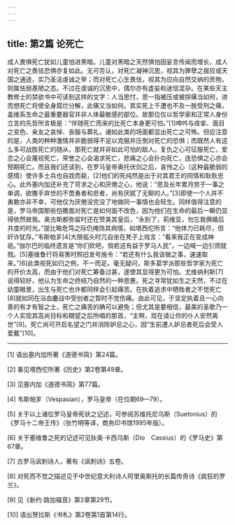 ```yaml
---
---
---
```

title: 第2篇 论死亡
---




成人畏惧死亡犹如儿童怕进黑暗。儿童对黑暗之天然惧怕因妄言传闻而增长，成人对死亡之畏怯恐惧亦复如此。无可否认，对死亡凝神沉思，视其为罪孽之报应或天国之通途，实乃圣洁虔诚之举；而对死亡心生畏怯，视其为应向自然交纳的贡物，则属怯弱愚陋之态。不过在虔诚的沉思中，偶尔亦有虚妄和迷信混杂。在某些天主教修士的禁欲书中可读到这样的文字：人当思忖，思一指被压或被拶痛当如何，进而想死亡将使全身腐烂分解，此痛又当如何。其实死上千遭也不及一肢受刑之痛，盖维系生命之最重要器官并非人体最敏感的部位。故那位仅以哲学家和正常人身份立言的先哲所言极是：“伴随死亡而来的比死亡本身更可怕。”[1]呻吟与痉挛、面目之变色、亲友之哀悼、丧服与葬礼，诸如此类的场面都显出死亡之可怖。但应注意的是，人类的种种激情并非脆弱得不足以克服并压倒对死亡的恐惧；而既然人有这么多可战胜死亡的随从，那死亡就并非如此可怕的敌人。复仇之心可征服死亡，爱恋之心会蔑视死亡，荣誉之心会渴求死亡，悲痛之心会扑向死亡，连恐惧之心亦会预期死亡。而且我们还读到，在罗马皇帝奥托伏剑之后，哀怜之心（这种最脆弱的感情）使许多士兵也自戕而毙，[2]他们的死纯然是出于对其君王的同情和耿耿忠心。此外塞内加还补充了苛求之心和厌倦之心，他说：“思及长年累月劳于一事之单调，欲撒手弃世的不啻勇者和悲者，尚有厌腻了无聊的人。”[3]即使一个人并不勇敢亦非不幸，可他仅为厌倦没完没了地做同一事情也会轻生。同样值得注意的是，罗马帝国那些恺撒面对死亡是如何面不改色，因为他们在生命的最后一瞬仍显得依然故我。奥古斯都弥留时还在赞美其皇后，“永别了，莉维亚，勿忘我俩婚后共度的时光。”提比略危笃之际仍掩饰其病情，如塔西佗所言：“他体力已耗尽，但奸诈犹存。”韦斯帕芗[4]大限临头时兀自坐在凳子上戏言：“看来我正在变成神祇。”伽尔巴的临终遗言是“你们砍吧，倘若这有益于罗马人民”，一边喊一边引颈就戮。[5]塞维鲁行将易箦时照旧发号施令：“若还有什么我该做之事，速速取来。”[6]此类视死如归之例，不一而足。毫无疑问，斯多葛学派那些哲学家为死亡的开价太高，而由于他们对死亡筹备过甚，遂使其显得更为可怕。尤维纳利斯[7]说得较好，他认为生命之终结乃自然的一种恩惠。死之寻常犹如生之天然，不过在幼童眼里，出生与死亡也许都同样会引起痛苦。在执着追求中牺牲者之不觉死亡[8]就如同在浴血鏖战中受创者之暂时不觉伤痛。由此可见，于坚定执着且一心向善的有才有智之士，死亡之痛苦的确可以避免；但尤其是要相信，最美的圣歌乃一个人实现其高尚目标和期望之后所唱的那首，“主啊，现在请让你的仆人安然离世”[9]。死亡尚可开启名望之门并消除妒忌之心，因“生前遭人妒忌者死后会受人爱戴”[10]。



* * *



[1] 语出塞内加所著《道德书简》第24篇。

[2] 事见塔西佗所著《历史》第2卷第49章。

[3] 见塞内加《道德书简》第77篇。

[4] 韦斯帕芗（Vespasian），罗马皇帝（在位期69—79）。

[5] 关于以上诸位罗马皇帝死状之记述，可参阅苏维托尼乌斯（Suetonius）的《罗马十二帝王传》（张竹明等译，商务印书馆1995年版）。

[6] 关于塞维鲁之死的记述可见狄奥·卡西乌斯（Dio　Cassius）的《罗马史》第67章。

[7] 古罗马讽刺诗人，著有《讽刺诗》五卷。

[8] 对死而不觉之描述见于中世纪意大利诗人阿里奥斯托的长篇传奇诗《疯狂的罗兰》。

[9] 见《新约·路加福音》第2章第29节。

[10] 语出贺拉斯《书札》第2卷第1首第14行。